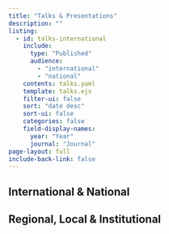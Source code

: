 ```yaml
---
title: "Talks & Presentations"
description: "" 
listing:
  - id: talks-international
    include: 
      type: "Published"
      audience: 
        - "international"
        - "national"
    contents: talks.yaml
    template: talks.ejs
    filter-ui: false
    sort: "date desc" 
    sort-ui: false
    categories: false
    field-display-names: 
      year: "Year"
      journal: "Journal"
page-layout: full
include-back-link: false
---
```


## International & National

::: {#talks-international}
:::

## Regional, Local & Institutional

::: {#talks-local}
:::
